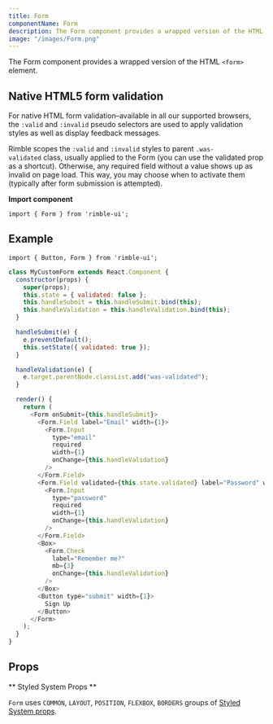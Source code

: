 ```yaml
---
title: Form
componentName: Form
description: The Form component provides a wrapped version of the HTML <form> element.
image: "/images/Form.png"
---
```


The Form component provides a wrapped version of the HTML `<form>` element.

## Native HTML5 form validation

For native HTML form validation–available in all our supported browsers, the `:valid` and `:invalid` pseudo selectors are used to apply validation styles as well as display feedback messages.

Rimble scopes the `:valid` and `:invalid` styles to parent `.was-validated` class, usually applied to the Form (you can use the validated prop as a shortcut). Otherwise, any required field without a value shows up as invalid on page load. This way, you may choose when to activate them (typically after form submission is attempted).

**Import component**

```lang=jsx
import { Form } from 'rimble-ui';
```

## Example

```lang=jsx
import { Button, Form } from 'rimble-ui';
```

```js is=react-live
class MyCustomForm extends React.Component {
  constructor(props) {
    super(props);
    this.state = { validated: false };
    this.handleSubmit = this.handleSubmit.bind(this);
    this.handleValidation = this.handleValidation.bind(this);
  }

  handleSubmit(e) {
    e.preventDefault();
    this.setState({ validated: true });
  }

  handleValidation(e) {
    e.target.parentNode.classList.add("was-validated");
  }

  render() {
    return (
      <Form onSubmit={this.handleSubmit}>
        <Form.Field label="Email" width={1}>
          <Form.Input
            type="email"
            required
            width={1}
            onChange={this.handleValidation}
          />
        </Form.Field>
        <Form.Field validated={this.state.validated} label="Password" width={1}>
          <Form.Input
            type="password"
            required
            width={1}
            onChange={this.handleValidation}
          />
        </Form.Field>
        <Box>
          <Form.Check
            label="Remember me?"
            mb={3}
            onChange={this.handleValidation}
          />
        </Box>
        <Button type="submit" width={1}>
          Sign Up
        </Button>
      </Form>
    );
  }
}
```

## Props

<PropsTable propMetaData={props.propMetaData} />

** Styled System Props **

`Form` uses `COMMON`, `LAYOUT`, `POSITION`, `FLEXBOX`, `BORDERS` groups of [Styled System props](/components/rimble-ui/system-props).
